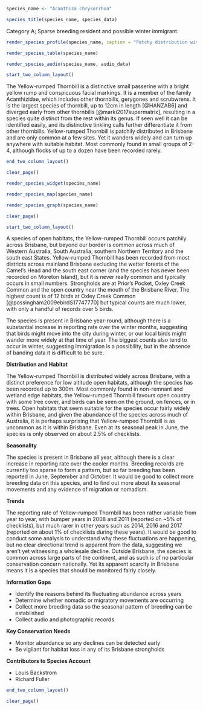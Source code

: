 ```r
species_name <- "Acanthiza chrysorrhoa"
```

```r
species_title(species_name, species_data)
```

Category A; Sparse breeding resident and possible winter immigrant.

```r
render_species_profile(species_name, caption = "Patchy distribution within the Brisbane region, with only a handful of regular sites but many more locations where the species has occurred, often only as one-off records. Present in Brisbane throughout the year, but with a substantial increase in the winter months. No clear trend over the past decade, although rather few records in the last 4-5 years, and its abundance fluctuates from year to year. Yellow-rumped Thornbill is scarce and localised, and while it is probably not of major conservation concern in Brisbane, it is worth monitoring for signs of population decline or reduction in distribution.")
```

```r
render_species_table(species_name)
```

```r
render_species_audio(species_name, audio_data)
```

```r
start_two_column_layout()
```

The Yellow-rumped Thornbill is a distinctive small passerine with a bright yellow rump and conspicuous facial markings. It is a member of the family Acanthizidae, which includes other thornbills, gerygones and scrubwrens. It is the largest species of thornbill, up to 12cm in length [@HANZAB6] and diverged early from other thornbills [@marki2017supermatrix], resulting in a species quite distinct from the rest within its genus. If seen well it can be identified easily, and its distinctive tinkling calls further differentiate it from other thornbills. Yellow-rumped Thornbill is patchily distributed in Brisbane and are only common at a few sites. Yet it wanders widely and can turn up anywhere with suitable habitat. Most commonly found in small groups of 2-4, although flocks of up to a dozen have been recorded rarely.

```r
end_two_column_layout()
```

```r
clear_page()
```

```r
render_species_widget(species_name)
```

```r
render_species_map(species_name)
```

```r
render_species_graph(species_name)
```

```r
clear_page()
```

```r
start_two_column_layout()
```

A species of open habitats, the Yellow-rumped Thornbill occurs patchily across Brisbane, but beyond our border is common across much of Western Australia, South Australia, southern Northern Territory and the south east States. Yellow-rumped Thornbill has been recorded from most districts across mainland Brisbane excluding the wetter forests of the Camel's Head and the south east corner (and the species has never been recorded on Moreton Island), but it is never really common and typically occurs in small numbers. Strongholds are at Prior's Pocket, Oxley Creek Common and the open country near the mouth of the Brisbane River. The highest count is of 12 birds at Oxley Creek Common [@possingham2009ebirdS17747770] but typical counts are much lower, with only a handful of records over 5 birds.

The species is present in Brisbane year-round, although there is a substantial increase in reporting rate over the winter months, suggesting that birds might move into the city during winter, or our local birds might wander more widely at that time of year. The biggest counts also tend to occur in winter, suggesting immigration is a possibility, but in the absence of banding data it is difficult to be sure.

**Distribution and Habitat**

The Yellow-rumped Thornbill is distributed widely across Brisbane, with a distinct preference for low altitude open habitats, although the species has been recorded up to 300m. Most commonly found in non-remnant and wetland edge habitats, the Yellow-rumped Thornbill favours open country with some tree cover, and birds can be seen on the ground, on fences, or in trees. Open habitats that seem suitable for the species occur fairly widely within Brisbane, and given the abundance of the species across much of Australia, it is perhaps surprising that Yellow-rumped Thornbill is as uncommon as it is within Brisbane. Even at its seasonal peak in June, the species is only observed on about 2.5% of checklists.

**Seasonality**

The species is present in Brisbane all year, although there is a clear increase in reporting rate over the cooler months. Breeding records are currently too sparse to form a pattern, but so far breeding has been reported in June, September and October. It would be good to collect more breeding data on this species, and to find out more about its seasonal movements and any evidence of migration or nomadism.

**Trends**

The reporting rate of Yellow-rumped Thornbill has been rather variable from year to year, with bumper years in 2008 and 2011 (reported on ~5% of checklists), but much rarer in other years such as 2014, 2016 and 2017 (reported on about 1% of checklists during these years). It would be good to conduct some analysis to understand why these fluctuations are happening, but no clear directional trend is apparent from the data, suggesting we aren't yet witnessing a wholesale decline. Outside Brisbane, the species is common across large parts of the continent, and as such is of no particular conservation concern nationally. Yet its apparent scarcity in Brisbane means it is a species that should be monitored fairly closely.

**Information Gaps**

- Identify the reasons behind its fluctuating abundance across years
- Determine whether nomadic or migratory movements are occurring
- Collect more breeding data so the seasonal pattern of breeding can be established
- Collect audio and photographic records

**Key Conservation Needs**

- Monitor abundance so any declines can be detected early
- Be vigilant for habitat loss in any of its Brisbane strongholds

**Contributors to Species Account**

- Louis Backstrom
- Richard Fuller

```r
end_two_column_layout()
```

```r
clear_page()
```

